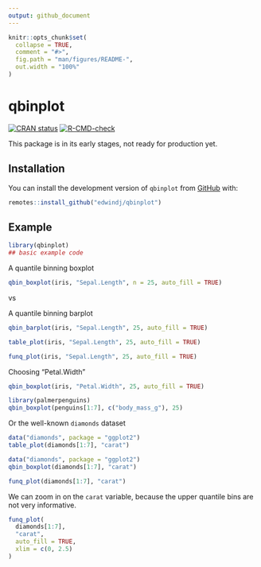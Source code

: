 ```yaml
---
output: github_document
---
```


<!-- README.md is generated from README.Rmd. Please edit that file -->

```r
knitr::opts_chunk$set(
  collapse = TRUE,
  comment = "#>",
  fig.path = "man/figures/README-",
  out.width = "100%"
)
```

# qbinplot

<!-- badges: start -->

[![CRAN status](https://www.r-pkg.org/badges/version/qbinplot)](https://CRAN.R-project.org/package=qbinplot) [![R-CMD-check](https://github.com/edwindj/qbinplot/actions/workflows/R-CMD-check.yaml/badge.svg)](https://github.com/edwindj/qbinplot/actions/workflows/R-CMD-check.yaml)

<!-- badges: end -->

This package is in its early stages, not ready for production yet.

## Installation

You can install the development version of `qbinplot` from [GitHub](https://github.com/) with:

``` r
remotes::install_github("edwindj/qbinplot")
```

## Example

```r
library(qbinplot)
## basic example code
```

A quantile binning boxplot

```r
qbin_boxplot(iris, "Sepal.Length", n = 25, auto_fill = TRUE)
```

vs

A quantile binning barplot

```r
qbin_barplot(iris, "Sepal.Length", 25, auto_fill = TRUE)
```

```r
table_plot(iris, "Sepal.Length", 25, auto_fill = TRUE)
```

```r
funq_plot(iris, "Sepal.Length", 25, auto_fill = TRUE)
```

Choosing "Petal.Width"

```r
qbin_boxplot(iris, "Petal.Width", 25, auto_fill = TRUE)
```

```r
library(palmerpenguins)
qbin_boxplot(penguins[1:7], c("body_mass_g"), 25)
```


Or the well-known `diamonds` dataset

```r
data("diamonds", package = "ggplot2")
table_plot(diamonds[1:7], "carat")
```

```r
data("diamonds", package = "ggplot2")
qbin_boxplot(diamonds[1:7], "carat")
```

```r
funq_plot(diamonds[1:7], "carat")
```

We can zoom in on the `carat` variable, because the upper quantile bins are not very informative.
```r
funq_plot(
  diamonds[1:7], 
  "carat", 
  auto_fill = TRUE,
  xlim = c(0, 2.5)
)
```



